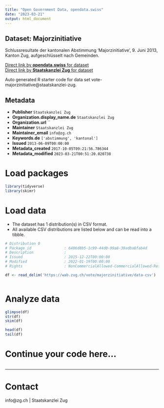 ```yaml
---
title: "Open Government Data, opendata.swiss"
date: "2023-03-21"
output: html_document
---
```


## Dataset: Majorzinitiative

Schlussresultate der kantonalen Abstimmung 'Majorzinitiative', 9. Juni 2013, Kanton Zug, aufgeschlüsselt nach Gemeinden.

[Direct link by **opendata.swiss** for dataset](https://opendata.swiss/de/dataset/majorzinitiative)<br>
[Direct link by **Staatskanzlei Zug** for dataset](https://wab.zug.ch/vote/majorzinitiative/data)

Auto generated R starter code for data set vote-majorzinitiative@staatskanzlei-zug.

## Metadata

- **Publisher** `Staatskanzlei Zug`
- **Organization.display_name.de** `Staatskanzlei Zug`
- **Organization.url** ``
- **Maintainer** `Staatskanzlei Zug`
- **Maintainer_email** `info@zg.ch`
- **Keywords.de** `['abstimmung', 'kantonal']`
- **Issued** `2013-06-09T00:00:00`
- **Metadata_created** `2017-10-05T09:21:56.786344`
- **Metadata_modified** `2023-03-21T00:51:20.020738`


# Load packages

```r

library(tidyverse)
library(skimr)

```

# Load data

-   The dataset has 1 distribution(s) in CSV format.
-   All available CSV distributions are listed below and can be read into a tibble.

```r

# Distribution 0
# Package_id               : 6486d8b5-1c99-44d0-99a8-38adba8fab4d
# Description              : 
# Issued                   : 2015-12-22T00:00:00
# Modified                 : 2022-01-19T00:00:00
# Rights                   : NonCommercialAllowed-CommercialAllowed-ReferenceRequired

df <- read_delim('https://wab.zug.ch/vote/majorzinitiative/data-csv')



```

# Analyze data

```r

glimpse(df)
str(df)
skim(df)

head(df)
tail(df)

```

# Continue your code here...

```r

```

------------------------------------------------------------------------

# Contact

info@zg.ch | Staatskanzlei Zug
